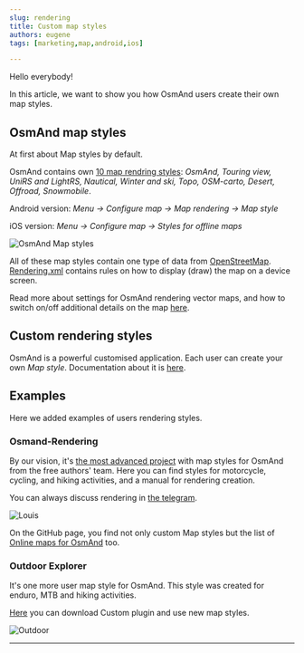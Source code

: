 ```yaml
---
slug: rendering
title: Custom map styles
authors: eugene
tags: [marketing,map,android,ios]

---
```



Hello everybody!

In this article, we want to show you how OsmAnd users create their own map styles.


## OsmAnd map styles

At first about Map styles by default.

OsmAnd contains own [10 map rendring styles](https://osmand.net/docs/user/map/vector-maps#default-map-styles): _OsmAnd, Touring view, UniRS and LightRS, Nautical, Winter and ski, Topo, OSM-carto, Desert, Offroad, Snowmobile_.  

Android version: _Menu → Configure map → Map rendering → Map style_

iOS version: _Menu → Configure map → Styles for offline maps_

![OsmAnd Map styles](./map_styles.png)

All of these map styles contain one type of data from [OpenStreetMap](https://www.openstreetmap.org/). [Rendering.xml](https://github.com/osmandapp/OsmAnd-resources/tree/master/rendering_styles) contains rules on how to display (draw) the map on a device screen.

Read more about settings for OsmAnd rendering vector maps, and how to switch on/off additional details on the map [here](https://osmand.net/docs/user/map/vector-maps#configure-map-style).

## Custom rendering styles

OsmAnd is a powerful customised application. Each user can create your own _Map style_. Documentation about it is [here](https://osmand.net/docs/technical/osmand-file-formats/osmand-rendering-style).

## Examples

Here we added examples of users rendering styles.

### Osmand-Rendering

By our vision, it's [the most advanced project](https://github.com/OsmAnd-Rendering) with map styles for OsmAnd from the free authors' team. Here you can find styles for motorcycle, cycling, and hiking activities, and a manual for rendering creation. 

You can always discuss rendering in [the telegram](https://t.me/OsmandRendering).

![Louis](./louis.png)

On the GitHub page, you find not only custom Map styles but the list of [Online maps for OsmAnd](https://github.com/OsmAnd-Rendering/Online-Maps) too.

### Outdoor Explorer

It's one more user map style for OsmAnd. This style was created for enduro, MTB and hiking activities.

[Here](https://github.com/cmoffroad/osmand-outdoor-explorer-plugin) you can download Custom plugin and use new map styles.

![Outdoor](./outdoor.png)

______________________

<LinksSocial/>
<LinksTelegram/>